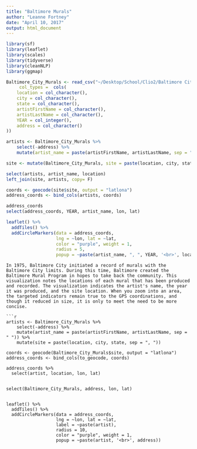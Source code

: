 ```yaml
---
title: "Baltimore Murals"
author: "Leanne Fortney"
date: "April 10, 2017"
output: html_document
---
```



```r
library(sf)                  
library(leaflet)            
library(scales)             
library(tidyverse)
library(cleanNLP)
library(ggmap)
```
```r
Baltimore_City_Murals <- read_csv("~/Desktop/School/Clio2/Baltimore City/Baltimore_Murals/Baltimore_Murals/Baltimore_City_Murals.csv",
     col_types =  cols( 
    location = col_character(),
    city = col_character(),
    state = col_character(),
    artistFirstName = col_character(),
    artistLastName = col_character(),
    YEAR = col_integer(),
    address = col_character()
))
```

```r
artists <- Baltimore_City_Murals %>% 
    select(-address) %>% 
    mutate(artist_name = paste(artistFirstName, artistLastName, sep = " ")) 

site <- mutate(Baltimore_City_Murals, site = paste(location, city, state, sep = ", "))

select(artists, artist_name, location)
left_join(site, artists, copy= F)

coords <- geocode(site$site, output = "latlona") 
address_coords <- bind_cols(artists, coords) 

address_coords
select(address_coords, YEAR, artist_name, lon, lat)

leaflet() %>% 
  addTiles() %>% 
  addCircleMarkers(data = address_coords,
                   lng = ~lon, lat = ~lat,
                   color = "purple", weight = 1,
                   radius = 5,
                   popup = ~paste(artist_name, ", ", YEAR, '<br>', location))
```
```
In 1975, Baltimore City initiated a record of murals with the Baltimore City limits. During this time, Baltimore created the Baltimore Mural Program in hopes to take back the community. This visualization notes the locations of each mural that has been produced and recorded. The visualization indicates the artist's name, the year it was produced, and the site location. When you zoom into an area, the targeted indicators remain true to the GPS coordinations, and though it reduced in size, it is only to meet the need to be more concise.

```r

artists <- Baltimore_City_Murals %>% 
    select(-address) %>% 
    mutate(artist_name = paste(artistFirstName, artistLastName, sep = " ")) %>%
    mutate(site = paste(location, city, state, sep = ", "))

coords <- geocode(Baltimore_City_Murals$site, output = "latlona")
address_coords <- bind_cols(to_geocode, coords)

address_coords %>% 
  select(artist, location, lon, lat)


select(Baltimore_City_Murals, address, lon, lat) 


leaflet() %>% 
  addTiles() %>% 
  addCircleMarkers(data = address_coords,
                   lng = ~lon, lat = ~lat,
                   label = ~paste(artist),
                   radius = 10,
                   color = "purple", weight = 1,
                   popup = ~paste(artist, '<br>', address))

```

